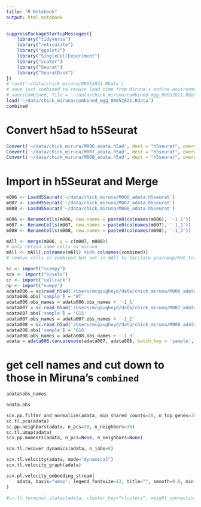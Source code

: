 ```yaml
---
title: "R Notebook"
output: html_notebook
---
```


```r
suppressPackageStartupMessages({
    library("tidyverse")
    library("reticulate")
    library("ggplot2")
    library("SingleCellExperiment")
    library("scater")
    library("Seurat")
    library("SeuratDisk")
})
# load('~/data/chick_miruna/08052021.RData')
# save just combined to reduce load time from Miruna's entire environment
# save(combined, file = '~/data/chick_miruna/combined_mgg_08052021.Rdata' )
load('~/data/chick_miruna/combined_mgg_08052021.Rdata')
combined
```

# Convert h5ad to h5Seurat
```r
Convert('~/data/chick_miruna/M006_adata.h5ad', dest = "h5seurat", overwrite = TRUE)
Convert('~/data/chick_miruna/M007_adata.h5ad', dest = "h5seurat", overwrite = TRUE)
Convert('~/data/chick_miruna/M008_adata.h5ad', dest = "h5seurat", overwrite = TRUE)
```

# Import in h5Seurat and Merge
```r
m006 <- LoadH5Seurat('~/data/chick_miruna/M006_adata.h5seurat')
m007 <- LoadH5Seurat('~/data/chick_miruna/M007_adata.h5seurat')
m008 <- LoadH5Seurat('~/data/chick_miruna/M008_adata.h5seurat')

m006 <- RenameCells(m006, new.names = paste0(colnames(m006), '-1_1'))
m007 <- RenameCells(m007, new.names = paste0(colnames(m007), '-1_2'))
m008 <- RenameCells(m008, new.names = paste0(colnames(m008), '-1_3'))

mAll <- merge(m006, y = c(m007, m008))
# only retain same cells as miruna
mAll <- mAll[,colnames(mAll) %in% colnames(combined)]
# remove cells in combined but not in mAll to facilate pca/umap/HVG transfer
```

```r
sc <- import("scanpy")
scv <- import("scvelo")
cr <- import("cellrank")
np <- import("numpy")
adata006 = sc$read_h5ad('/Users/mcgaugheyd/data/chick_miruna/M006_adata.h5ad')
adata006.obs['sample'] = 'WT'
adata006.obs_names = adata006.obs_names + '-1_1'
adata007 = sc.read_h5ad('/Users/mcgaugheyd/data/chick_miruna/M007_adata.h5ad')
adata007.obs['sample'] = 'G15'
adata007.obs_names = adata007.obs_names + '-1_2'
adata008 = sc.read_h5ad('/Users/mcgaugheyd/data/chick_miruna/M008_adata.h5ad')
adata008.obs['sample'] = 'G16'
adata008.obs_names = adata008.obs_names + '-1_3'
adata = adata006.concatenate(adata007, adata008, batch_key = 'sample', index_unique = None)
```


# get cell names and cut down to those in Miruna's `combined`
```r
adata$obs_names
```

```python
adata.obs
```

```python
scv.pp.filter_and_normalize(adata, min_shared_counts=20, n_top_genes=2000)
sc.tl.pca(adata)
sc.pp.neighbors(adata, n_pcs=30, n_neighbors=30)
sc.tl.umap(adata)
scv.pp.moments(adata, n_pcs=None, n_neighbors=None)
```


```python
scv.tl.recover_dynamics(adata, n_jobs=8)
```


```python
scv.tl.velocity(adata, mode="dynamical")
scv.tl.velocity_graph(adata)
```

```python

scv.pl.velocity_embedding_stream(
    adata, basis="umap", legend_fontsize=12, title="", smooth=0.8, min_mass=4
)
```


```python
#cr.tl.terminal_states(adata, cluster_key="clusters", weight_connectivities=0.2)
```
